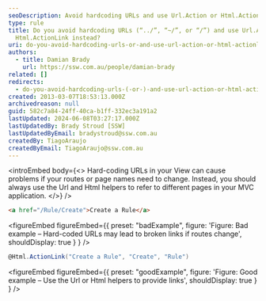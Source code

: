 ```yaml
---
seoDescription: Avoid hardcoding URLs and use Url.Action or Html.ActionLink instead to ensure that your links remain valid even if routes or page names change.
type: rule
title: Do you avoid hardcoding URLs (“../”, “~/”, or “/”) and use Url.Action or
  Html.ActionLink instead?
uri: do-you-avoid-hardcoding-urls-or-and-use-url-action-or-html-actionlink-instead
authors:
  - title: Damian Brady
    url: https://ssw.com.au/people/damian-brady
related: []
redirects:
  - do-you-avoid-hardcoding-urls-(-or-)-and-use-url-action-or-html-actionlink-instead
created: 2013-03-07T18:53:13.000Z
archivedreason: null
guid: 582c7a84-24ff-40ca-b1ff-332ec3a191a2
lastUpdated: 2024-06-08T03:27:17.000Z
lastUpdatedBy: Brady Stroud [SSW]
lastUpdatedByEmail: bradystroud@ssw.com.au
createdBy: TiagoAraujo
createdByEmail: TiagoAraujo@ssw.com.au
---
```


<introEmbed
  body={<>
Hard-coding URLs in your View can cause problems if your routes or page names need to change. Instead, you should always use the Url and Html helpers to refer to different pages in your MVC application.
  </>}
/>
```html
<a href="/Rule/Create">Create a Rule</a>
```

<figureEmbed figureEmbed={{
  preset: "badExample",
  figure: 'Figure: Bad example – Hard-coded URLs may lead to broken links if routes change',
  shouldDisplay: true
} } />


```cs
@Html.ActionLink("Create a Rule", "Create", "Rule")
```

<figureEmbed figureEmbed={{
  preset: "goodExample",
  figure: 'Figure: Good example – Use the Url or Html helpers to provide links',
  shouldDisplay: true
} } />
